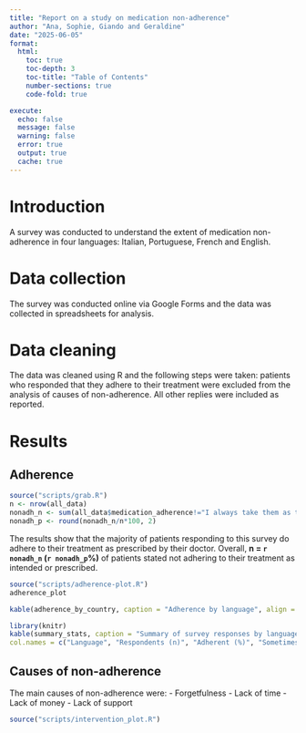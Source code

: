 ```yaml
---
title: "Report on a study on medication non-adherence"
author: "Ana, Sophie, Giando and Geraldine"
date: "2025-06-05"
format:
  html:
    toc: true
    toc-depth: 3
    toc-title: "Table of Contents"
    number-sections: true
    code-fold: true

execute: 
  echo: false
  message: false
  warning: false
  error: true
  output: true
  cache: true
---
```


# Introduction
A survey was conducted to understand the extent of medication non-adherence in four languages: Italian, Portuguese, French and English. 

# Data collection
The survey was conducted online via Google Forms and the data was collected in spreadsheets for analysis.

# Data cleaning
The data was cleaned using R and the following steps were taken: patients who responded that they adhere to their treatment were excluded from the analysis of causes of non-adherence. All other replies were included as reported.

# Results
## Adherence
```r
source("scripts/grab.R")
n <- nrow(all_data)
nonadh_n <- sum(all_data$medication_adherence!="I always take them as the doctor told me")
nonadh_p <- round(nonadh_n/n*100, 2)
```

The results show that the majority of patients responding to this survey do adhere to their treatment as prescribed by their doctor. Overall, **n = `r nonadh_n` (`r nonadh_p`%)** of patients stated not adhering to their treatment as intended or prescribed.

```r
source("scripts/adherence-plot.R")
adherence_plot
```

```r
kable(adherence_by_country, caption = "Adherence by language", align = "c", col.names = c("Language", "Respondents (n)", "Adherent (n)", "Adherent (%)"))
```
```r
library(knitr)
kable(summary_stats, caption = "Summary of survey responses by language", align = "c", 
col.names = c("Language", "Respondents (n)", "Adherent (%)", "Sometimes forget (< once a week) (%)", "Sometimes forget (>  once a week) (%)", "Stopped (%))", "Impact on identity (%)", "Vouchers rating", "Fine rating", "Support program rating", "Phone reminders rating", "Emoji rating", "Pension collection rating", "Health info rating"))
```

## Causes of non-adherence
The main causes of non-adherence were:
- Forgetfulness
- Lack of time
- Lack of money
- Lack of support


```r
source("scripts/intervention_plot.R")
```

